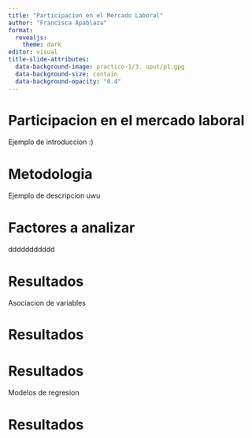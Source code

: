 ```yaml
---
title: "Participacion en el Mercado Laboral"
author: "Francisca Apablaza"
format:
  revealjs: 
    theme: dark
editor: visual
title-slide-attributes: 
  data-background-image: practico-1/3. uput/p1.gpg
  data-background-size: contain
  data-background-opacity: "0.4"
---
```


# Participacion en el mercado laboral
Ejemplo de introduccion :)

# Metodologia

Ejemplo de descripcion uwu

# Factores a analizar
ddddddddddd

# Resultados
Asociacion de variables

# Resultados


# Resultados
Modelos de regresion

# Resultados

